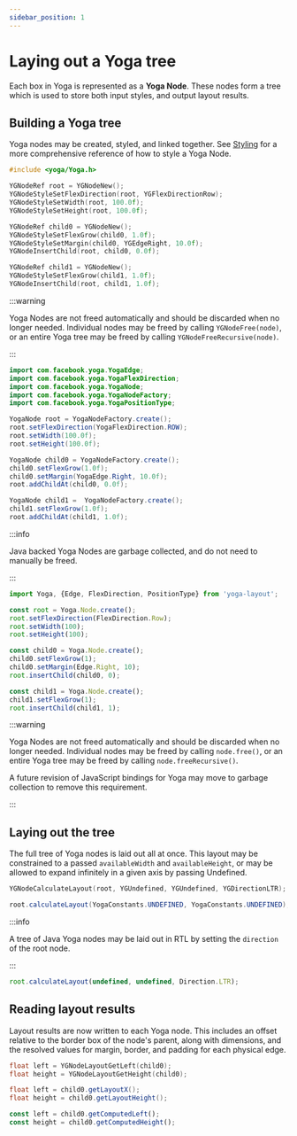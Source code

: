 ```yaml
---
sidebar_position: 1
---
```



# Laying out a Yoga tree

Each box in Yoga is represented as a **Yoga Node**. These nodes form a tree which is used to store both input styles, and output layout results.

## Building a Yoga tree

Yoga nodes may be created, styled, and linked together. See [Styling](../styling/) for a more comprehensive reference of how to style a Yoga Node.

<Tabs groupId="language">

<TabItem value="cpp" label="C/C++">

```cpp
#include <yoga/Yoga.h>

YGNodeRef root = YGNodeNew();
YGNodeStyleSetFlexDirection(root, YGFlexDirectionRow);
YGNodeStyleSetWidth(root, 100.0f);
YGNodeStyleSetHeight(root, 100.0f);

YGNodeRef child0 = YGNodeNew();
YGNodeStyleSetFlexGrow(child0, 1.0f);
YGNodeStyleSetMargin(child0, YGEdgeRight, 10.0f);
YGNodeInsertChild(root, child0, 0.0f);

YGNodeRef child1 = YGNodeNew();
YGNodeStyleSetFlexGrow(child1, 1.0f);
YGNodeInsertChild(root, child1, 1.0f);
```

:::warning

Yoga Nodes are not freed automatically and should be discarded when no longer needed. Individual nodes may be freed by calling `YGNodeFree(node)`, or an entire Yoga tree may be freed by calling `YGNodeFreeRecursive(node)`.

:::

</TabItem>

<TabItem value="java" label="Java">

```java
import com.facebook.yoga.YogaEdge;
import com.facebook.yoga.YogaFlexDirection;
import com.facebook.yoga.YogaNode;
import com.facebook.yoga.YogaNodeFactory;
import com.facebook.yoga.YogaPositionType;

YogaNode root = YogaNodeFactory.create();
root.setFlexDirection(YogaFlexDirection.ROW);
root.setWidth(100.0f);
root.setHeight(100.0f);

YogaNode child0 = YogaNodeFactory.create();
child0.setFlexGrow(1.0f);
child0.setMargin(YogaEdge.Right, 10.0f);
root.addChildAt(child0, 0.0f);

YogaNode child1 =  YogaNodeFactory.create();
child1.setFlexGrow(1.0f);
root.addChildAt(child1, 1.0f);
```

:::info

Java backed Yoga Nodes are garbage collected, and do not need to manually be freed.

:::

</TabItem>

<TabItem value="js" label="JavaScript">

```ts
import Yoga, {Edge, FlexDirection, PositionType} from 'yoga-layout';

const root = Yoga.Node.create();
root.setFlexDirection(FlexDirection.Row);
root.setWidth(100);
root.setHeight(100);

const child0 = Yoga.Node.create();
child0.setFlexGrow(1);
child0.setMargin(Edge.Right, 10);
root.insertChild(child0, 0);

const child1 = Yoga.Node.create();
child1.setFlexGrow(1);
root.insertChild(child1, 1);
```

:::warning

Yoga Nodes are not freed automatically and should be discarded when no longer needed. Individual nodes may be freed by calling `node.free()`, or an entire Yoga tree may be freed by calling `node.freeRecursive()`.

A future revision of JavaScript bindings for Yoga may move to garbage collection to remove this requirement.

:::

</TabItem>
</Tabs>

## Laying out the tree

The full tree of Yoga nodes is laid out all at once. This layout may be constrained to a passed `availableWidth` and `availableHeight`, or may be allowed to expand infinitely in a given axis by passing Undefined.

<Tabs groupId="language">

<TabItem value="cpp" label="C/C++">

```cpp
YGNodeCalculateLayout(root, YGUndefined, YGUndefined, YGDirectionLTR);
```

</TabItem>

<TabItem value="java" label="Java">

```java
root.calculateLayout(YogaConstants.UNDEFINED, YogaConstants.UNDEFINED);
```

:::info

A tree of Java Yoga nodes may be laid out in RTL by setting the `direction` of the root node.

:::

</TabItem>

<TabItem value="js" label="JavaScript">

```ts
root.calculateLayout(undefined, undefined, Direction.LTR);
```

</TabItem>
</Tabs>

## Reading layout results

Layout results are now written to each Yoga node. This includes an offset relative to the border box of the node's parent, along with dimensions, and the resolved values for margin, border, and padding for each physical edge.

<Tabs groupId="language">

<TabItem value="cpp" label="C/C++">

```cpp
float left = YGNodeLayoutGetLeft(child0);
float height = YGNodeLayoutGetHeight(child0);
```

</TabItem>

<TabItem value="java" label="Java">

```java
float left = child0.getLayoutX();
float height = child0.getLayoutHeight();
```

</TabItem>

<TabItem value="js" label="JavaScript">

```ts
const left = child0.getComputedLeft();
const height = child0.getComputedHeight();
```

</TabItem>
</Tabs>
